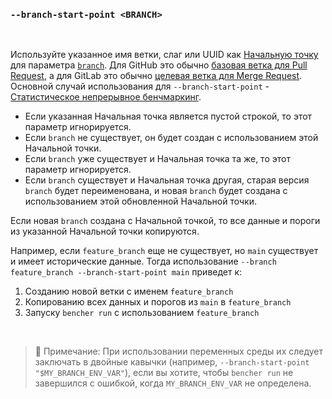 ### `--branch-start-point <BRANCH>`

<br />

Используйте указанное имя ветки, слаг или UUID как [Начальную точку][start point] для параметра [`branch`](#--branch-branch).
Для GitHub это обычно [базовая ветка для Pull Request][github base],
а для GitLab это обычно [целевая ветка для Merge Request][gitlab target].
Основной случай использования для `--branch-start-point` - [Статистическое непрерывное бенчмаркинг](/ru/docs/how-to/track-benchmarks/#statistical-continuous-benchmarking).

- Если указанная Начальная точка является пустой строкой, то этот параметр игнорируется.
- Если `branch` не существует, он будет создан с использованием этой Начальной точки.
- Если `branch` уже существует и Начальная точка та же, то этот параметр игнорируется.
- Если `branch` существует и Начальная точка другая,
  старая версия `branch` будет переименована,
  и новая `branch` будет создана с использованием этой обновленной Начальной точки.

Если новая `branch` создана с Начальной точкой,
то все данные и пороги из указанной Начальной точки копируются.

Например, если `feature_branch` еще не существует, но `main` существует и имеет исторические данные.
Тогда использование `--branch feature_branch --branch-start-point main` приведет к:
1. Созданию новой ветки с именем `feature_branch`
2. Копированию всех данных и порогов из `main` в `feature_branch`
3. Запуску `bencher run` с использованием `feature_branch`

[github base]: https://docs.github.com/en/pull-requests/collaborating-with-pull-requests/proposing-changes-to-your-work-with-pull-requests/about-branches#working-with-branches
[gitlab target]: https://docs.gitlab.com/ee/user/project/merge_requests/creating_merge_requests.html#from-the-merge-request-list

[start point]: /ru/docs/explanation/benchmarking/#start-point

<br />

> 🐰 Примечание: При использовании переменных среды их следует заключать в двойные кавычки (например, `--branch-start-point "$MY_BRANCH_ENV_VAR"`),
> если вы хотите, чтобы `bencher run` не завершился с ошибкой, когда `MY_BRANCH_ENV_VAR` не определена.